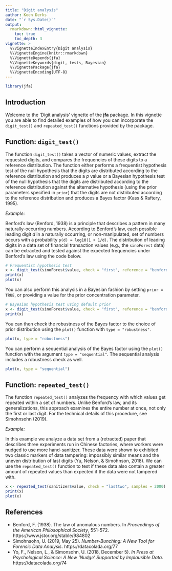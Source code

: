 ```yaml
---
title: "Digit analysis"
author: Koen Derks
date: "`r Sys.Date()`"
output: 
  rmarkdown::html_vignette:
    toc: true
    toc_depth: 3
vignette: >
  %\VignetteIndexEntry{Digit analysis}
  %\VignetteEngine{knitr::rmarkdown}
  %\VignetteDepends{jfa}
  %\VignetteKeywords{digit, tests, Bayesian}
  %\VignettePackage{jfa}
  %\VignetteEncoding{UTF-8}
---
```


```r
library(jfa)
```

## Introduction

Welcome to the 'Digit analysis' vignette of the **jfa** package. In this
vignette you are able to find detailed examples of how you can incorporate the
`digit_test()` and `repeated_test()` functions provided by the package.

## Function: `digit_test()`

The function `digit_test()` takes a vector of numeric values, extract the
requested digits, and compares the frequencies of these digits to a reference
distribution. The function either performs a frequentist hypothesis test of the
null hypothesis that the digits are distributed according to the reference
distribution and produces a *p* value or a Bayesian hypothesis test of the null
hypothesis that the digits are distributed according to the reference
distribution against the alternative hypothesis (using the prior parameters
specified in `prior`) that the digits are not distributed according to the
reference distribution and produces a Bayes factor (Kass & Raftery, 1995).

*Example:*

Benford’s law (Benford, 1938) is a principle that describes a pattern in many
naturally-occurring numbers. According to Benford's law, each possible leading
digit *d* in a naturally occurring, or non-manipulated, set of numbers occurs
with a probability `p(d) = log10(1 + 1/d)`. The distribution of leading digits
in a data set of financial transaction values (e.g., the `sinoForest` data) can
be extracted and tested against the expected frequencies under Benford's law
using the code below.

```r
# Frequentist hypothesis test
x <- digit_test(sinoForest$value, check = "first", reference = "benford")
print(x)
plot(x)
```

You can also perform this analysis in a Bayesian fashion by setting
`prior = TRUE`, or providing a value for the prior concentration parameter.

```r
# Bayesian hypothesis test using default prior
x <- digit_test(sinoForest$value, check = "first", reference = "benford", prior = TRUE)
print(x)
```

You can then check the robustness of the Bayes factor to the choice of prior
distribution using the `plot()` function with `type = "robustness"`.

```r
plot(x, type = "robustness")
```

You can perform a sequential analysis of the Bayes factor using the `plot()`
function with the argument `type = "sequential"`. The sequential analysis
includes a robustness check as well.

```r
plot(x, type = "sequential")
```

## Function: `repeated_test()`

The function `repeated_test()` analyzes the frequency with which values get
repeated within a set of numbers. Unlike Benford's law, and its generalizations,
this approach examines the entire number at once, not only the first or last
digit. For the technical details of this procedure, see Simohnsohn (2019).

*Example:*

In this example we analyze a data set from a (retracted) paper that describes
three experiments run in Chinese factories, where workers were nudged to use
more hand-sanitizer. These data were shown to exhibited two classic markers of
data tampering: impossibly similar means and the uneven distribution of last
digits (Yu, Nelson, & Simohnson, 2018). We can use the `repeated_test()`
function to test if these data also contain a greater amount of repeated values
than expected if the data were not tampered with.

```r
x <- repeated_test(sanitizer$value, check = "lasttwo", samples = 2000)
print(x)
plot(x)
```

## References

- Benford, F. (1938). The law of anomalous numbers. In *Proceedings of the American Philosophical Society*, 551-572. https://www.jstor.org/stable/984802
- Simohnsohn, U. (2019, May 25). *Number-Bunching: A New Tool for Forensic Data Analysis*. https://datacolada.org/77
- Yo, F., Nelson, L., & Simonsohn, U. (2018, December 5). *In Press at Psychological Science: A New 'Nudge' Supported by Implausible Data*. https://datacolada.org/74
